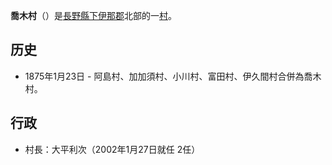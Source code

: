 {{日本町村|
自治體名=喬木|
町村=村|
圖像=[[File:Ajima_gasa_museum.JPG|240px]]|
圖像說明=[[阿島傘傳承館|阿島傘傳承館]]|
町村章=|
日文原名=喬木村|
平假名=たかぎむら|
羅馬字拼音=Takagi-mura|
都道府縣=長野縣|
支廳=|
郡=下伊那郡|
編號=20415-3|
面積=66.62|
邊界未定=|
人口=6,768|
統計時間=2007年8月1日|
自治體=[[飯田市|飯田市]]、[[高森町_(長野縣)|高森町]]、[[豐丘村_(日本)|豐丘村]]|
樹=|
花=|
鳥=|
其他象徵物=|
其他象徵=|
郵遞區號=395-1107|
所在地=下伊那郡喬木村6664番地|
電話號碼=265-33-2001|
外部連結=http://www.vill.takagi.nagano.jp/ |
經度=|
緯度=|
地圖=|
註記=
}}
'''喬木村'''（{{jpn|j=喬木村|hg=たかぎむら|rm=Takagi mura|f=y}}）是[[長野縣|長野縣]][[下伊那郡|下伊那郡]]北部的一[[村|村]]。

== 历史 ==
* 1875年1月23日 - 阿島村、加加須村、小川村、富田村、伊久間村合併為喬木村。

== 行政 ==
* 村長：大平利次（2002年1月27日就任 2任）

{{長野縣}}{{Authority control}}